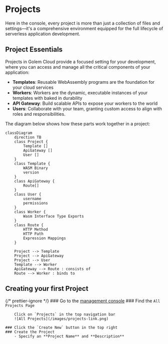 
# Projects

Here in the console, every project is more than just a collection of files and settings—it's a comprehensive environment equipped for the full lifecycle of serverless application development.

## Project Essentials

Projects in Golem Cloud provide a focused setting for your development, where you can access and manage all the critical components of your application:

- **Templates**: Reusable WebAssembly programs are the foundation for your cloud services
- **Workers**: Workers are the dynamic, executable instances of your templates with baked in durability
- **API Gateway**: Build scalable APIs to expose your workers to the world
- **Users**: Collaborate with your team, granting custom access to align with roles and responsibilities.

The diagram below shows how these parts work together in a project:

```mermaid
classDiagram
    direction TB
    class Project {
        Template []
        ApiGateway []
        User []
    }
    class Template {
        WASM Binary
        version
    }
    class ApiGateway {
        Route[]
    }
    class User {
        username
        permissions
    }
    class Worker {
        Wasm Interface Type Exports
    }
    class Route {
        HTTP Method
        HTTP Path
        Expression Mappings
    }

    Project --> Template
    Project --> ApiGateway
    Project --> User
    Template --> Worker
    ApiGateway --> Route : consists of
    Route --> Worker : binds to
```

## Creating your first Project

{/* prettier-ignore */}
<Steps>
    ### Go to the [management console](https://console.golem.cloud/)
    ### Find the `All Projects Page`

        Click on `Projects` in the top navigation bar
        ![All Projects](/images/projects-link.png)

    ### Click the `Create New` button in the top right
    ### Create the Project
        - Specify an **Project Name** and **Description**

</Steps>

